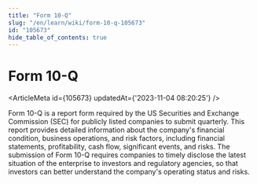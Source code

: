 ```yaml
---
title: "Form 10-Q"
slug: "/en/learn/wiki/form-10-q-105673"
id: "105673"
hide_table_of_contents: true
---
```



# Form 10-Q

<ArticleMeta id={105673} updatedAt={'2023-11-04 08:20:25'} />
<div className='border-solid border-b border-t-0 my-4 border-[var(--ifm-color-gray-300)]' />

Form 10-Q is a report form required by the US Securities and Exchange Commission (SEC) for publicly listed companies to submit quarterly. This report provides detailed information about the company's financial condition, business operations, and risk factors, including financial statements, profitability, cash flow, significant events, and risks. The submission of Form 10-Q requires companies to timely disclose the latest situation of the enterprise to investors and regulatory agencies, so that investors can better understand the company's operating status and risks.
